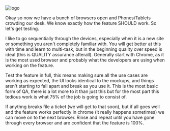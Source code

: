 
<div className="Post">

<div className="Image-container">
  <img src="https://media.giphy.com/media/vSr0Lgose4rhS/giphy.gif" className="Image" alt="logo" />
</div>

<p> Okay so now we have a bunch of browsers open and Phones/Tablets crowding our desk. We know exactly how the feature SHOULD work. So let's get testing. </p>

<p> I like to go sequentially through the devices, especially when it is a new site or something you aren't completely familiar with. You will get better at this with time and learn to multi-task, but in the beginning quality over speed is ideal (this is QUALITY assurance afterall).
Generally start with Chrome, as it is the most used browser and probably what the developers are using when working on the feature. </p>

<p> Test the feature in full, this means making sure all the use cases are working as expected, the UI looks identical to the mockups, and things aren't starting to fall apart and break as you use it. 
This is the most basic form of QA, there is a lot more to it than just this but for the most part this tedious work is what 75% of the job is going to consist of. </p>

<p> If anythng breaks file a ticket (we will get to that soon), but if all goes well and the feature works perfectly in chrome (it really happens sometimes) we can move on to the next browser.
Rinse and repeat until you have gone through every browser and are confident that the feature is 100%. </p>
</div>